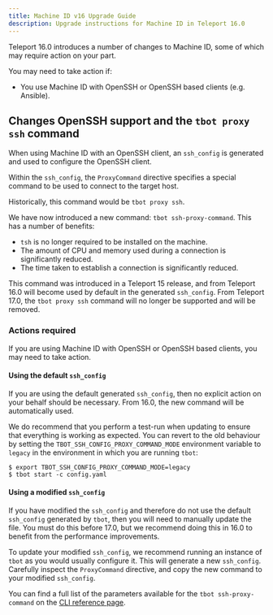 ```yaml
---
title: Machine ID v16 Upgrade Guide
description: Upgrade instructions for Machine ID in Teleport 16.0
---
```


Teleport 16.0 introduces a number of changes to Machine ID, some of which
may require action on your part.

You may need to take action if:

- You use Machine ID with OpenSSH or OpenSSH based clients (e.g. Ansible).

## Changes OpenSSH support and the `tbot proxy ssh` command

When using Machine ID with an OpenSSH client, an `ssh_config` is generated and
used to configure the OpenSSH client.

Within the `ssh_config`, the `ProxyCommand` directive specifies a special
command to be used to connect to the target host.

Historically, this command would be `tbot proxy ssh`.

We have now introduced a new command: `tbot ssh-proxy-command`. This has
a number of benefits:

- `tsh` is no longer required to be installed on the machine.
- The amount of CPU and memory used during a connection is significantly reduced.
- The time taken to establish a connection is significantly reduced.

This command was introduced in a Teleport 15 release, and from Teleport 16.0
will become used by default in the generated `ssh_config`. From Teleport 17.0,
the `tbot proxy ssh` command will no longer be supported and will be removed.

### Actions required

If you are using Machine ID with OpenSSH or OpenSSH based clients, you may need
to take action.

#### Using the default `ssh_config`

If you are using the default generated `ssh_config`, then no explicit action
on your behalf should be necessary. From 16.0, the new command will be
automatically used.

We do recommend that you perform a test-run when updating to ensure that
everything is working as expected. You can revert to the old behaviour by
setting the `TBOT_SSH_CONFIG_PROXY_COMMAND_MODE` environment variable to
`legacy` in the environment in which you are running `tbot`:

```code
$ export TBOT_SSH_CONFIG_PROXY_COMMAND_MODE=legacy
$ tbot start -c config.yaml
```

#### Using a modified `ssh_config`

If you have modified the `ssh_config` and therefore do not use the default
`ssh_config` generated by `tbot`, then you will need to manually update the
file. You must do this before 17.0, but we recommend doing this in 16.0 to
benefit from the performance improvements.

To update your modified `ssh_config`, we recommend running an instance of `tbot`
as you would usually configure it. This will generate a new `ssh_config`.
Carefully inspect the `ProxyCommand` directive, and copy the new command to
your modified `ssh_config`.

You can find a full list of the parameters available for the
`tbot ssh-proxy-command` on the
[CLI reference page](../../reference/cli/tbot.mdx).